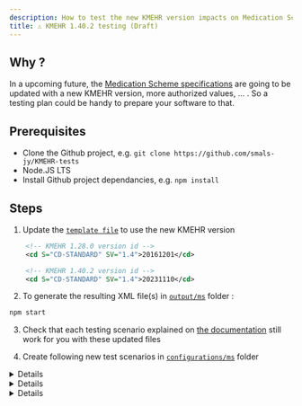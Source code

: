 ```yaml
---
description: How to test the new KMEHR version impacts on Medication Scheme ?
title: ⚠️ KMEHR 1.40.2 testing (Draft)
---
```


## Why ?

In a upcoming future, the [Medication Scheme specifications](https://www.ehealth.fgov.be/standards/kmehr/en/transactions/medication-scheme) are going to be updated with a new KMEHR version, more authorized values, ... .
So a testing plan could be handy to prepare your software to that.

## Prerequisites

- Clone the Github project, e.g. `git clone https://github.com/smals-jy/KMEHR-tests`
- Node.JS LTS
- Install Github project dependancies, e.g. `npm install`

## Steps

1. Update the [`template file`](https://github.com/smals-jy/KMEHR-tests/blob/main/TEMPLATES/PARTIAL_MS.xml) to use the new KMEHR version

  ```xml title="TEMPLATES/PARTIAL.xml (Before)"
      <!-- KMEHR 1.28.0 version id -->
      <cd S="CD-STANDARD" SV="1.4">20161201</cd>
  ```

  ```xml title="TEMPLATES/PARTIAL.xml (Before)"
      <!-- KMEHR 1.40.2 version id -->
      <cd S="CD-STANDARD" SV="1.4">20231110</cd>
  ```

2. To generate the resulting XML file(s) in [`output/ms`][MS_OUTPUT_FOLDER] folder :

```bash
npm start
```

3. Check that each testing scenario explained on [the documentation](https://smals-jy.github.io/KMEHR-tests/docs/category/-read-scenarios) still work for you with these updated files

4. Create following new test scenarios in [`configurations/ms`][MS_CONFIG_FOLDER] folder

<details>

      <summary>🍶 Administration units</summary>

      ```ts title="configurations/ms/BK-01-CD-ADMINISTRATIONUNIT.ts"
        import type { Configuration, AdministrationUnit } from "../../src/config";

        // Same expected results that https://smals-jy.github.io/KMEHR-tests/docs/tests/ms/read/ts-03#expected-results , but with these values
        export default function (): Configuration {
          // List of administration-unit
          const ADMINISTRATION_UNITS: AdministrationUnit[] = [
            // @ts-ignore
            "ampoule",
            // @ts-ignore
            "bandage",
            // @ts-ignore
            "bottle",
            // @ts-ignore
            "box",
            // @ts-ignore
            "effervescent-tablet",
            // @ts-ignore
            "iu",
            // @ts-ignore
            "liter",
            // @ts-ignore
            "meq",
            // @ts-ignore
            "micrograms",
            // @ts-ignore
            "miu",
            // @ts-ignore
            "mmol",
            // @ts-ignore
            "piece",
            // @ts-ignore
            "syringe",
            // @ts-ignore
            "syringe-ampoule"
          ];
        
          // Generate ADMINISTRATION UNIT entries
          return {
            transactions: ADMINISTRATION_UNITS.map((unit, idx) => {
              return {
                id: idx + 2,
                drug: {
                  drugType: "compoundprescription",
                  compoundprescriptionText: `${unit}`,
                  temporality: "chronic",
                  periodicity: "D",
                  regimen: [
                    // To test singular case
                    {
                      quantity: 1.0,
                      timeOfDay: {
                        dayPeriod: "morning",
                      },
                      unit: unit,
                    },
                    // To test plural case
                    {
                      quantity: 5.0,
                      timeOfDay: {
                        dayPeriod: "beforedinner",
                      },
                      unit: unit,
                    },
                  ],
                },
              };
            }),
          };
        }
      ```

</details>

<details>

      <summary>✍️ Authors</summary>

      ```ts title="configurations/ms/BK-03-CD-HCPARTY.ts"

          // Similar results that https://smals-jy.github.io/KMEHR-tests/docs/tests/ms/read/ts-12/#expected-results , but with these values
          import type {
            Configuration,
            TransactionConfig,
            AuthorConfig,
            OrganizationConfig
          } from "../../src/config";
          
          // To generate a number to a minimal length
          function numberToPaddedString(num: number, minLength: number = 3): string {
            const str = num.toString();
            const paddingLength = Math.max(0, minLength - str.length);
            const padding = "0".repeat(paddingLength);
            return padding + str;
          }
          
          // Some organizations
          const ORGANIZATIONS : OrganizationConfig[] = [
            "orgretirementhome",
          	"orgrevalidationcenter",
          	"orgshelteredliving",
          	"orgpsychiatriccarehome",
          	"orgpolyclinic",
            "orgpharmacyinvoicingoffice"
          ].map(kind => ({
            type: kind,
            name: `${kind} case`
          })) 
          
          // Some authors
          const DEFAULT_AUTHOR : AuthorConfig = {
            familyname: "Duck",
            firstname: "Donald",
            ssin: "XXXXXXXXXXX",
            type: "persphysician",
            nihdi: "11186375004"
          }
          
          const AUTHORS : AuthorConfig[] = [].map( (kind, index) => ({
            familyname: "Mouse",
            firstname: `Mickey ${index + 1}`,
            type: kind
          }) );
          
          
          // Generate a dummy transaction so that I don't put n times the same stuff
          type SimpleTransactionConfig = Partial<TransactionConfig>;
          function generateTransaction(
            config: SimpleTransactionConfig,
          ): TransactionConfig {
            return {
              id: config.id || 2,
              drug: {
                drugType: "compoundprescription",
                compoundprescriptionText: `Drug ${numberToPaddedString(config.id || 2, 4)}`,
                temporality: "chronic",
                periodicity: "D",
                posologyFreeText: "Free text posology",
                beginmoment: "2020-01-01",
                medicationuse: config.drug?.medicationuse || "Test case scenario",
              },
              author: config.author,
            };
          }
          
          // Generate transactions
          const organizationTransactions : TransactionConfig[] = ORGANIZATIONS.map( (org, idx) => generateTransaction({
            id: idx + 2,
            author: {
              ...DEFAULT_AUTHOR,
              org: org
            }
          }));
          
          const startingIndex = 2 + organizationTransactions.length
          
          const authorsTransactions : TransactionConfig[] = AUTHORS.map( (aut, idx) => generateTransaction({
            id: startingIndex + idx,
            author: aut
          }));
          
          // Generate
          export default function (): Configuration {
            return {
              // Medication last author was me, without software info
              author: DEFAULT_AUTHOR,
              transactions: [
                // First, the organizations case
                ...organizationTransactions,
                // Second, the new HC-PARTY
                ...authorsTransactions
              ],
            };
          }


      ```

</details>

<details>

      <summary>💉 Routes of administration</summary>

      ```ts title="configurations/ms/BK-04-CD-DRUG-ROUTE.ts"
        import type { Configuration, DrugRoute } from "../../src/config";

        // Same expected results that https://smals-jy.github.io/KMEHR-tests/docs/tests/ms/read/ts-05/#expected-results , but with these values
        export default function (): Configuration {
          
            const routes: DrugRoute[] = [
                // Codes that are prohibited from cookbook
                /*
                "00003",
                "00004",
                "00006",
                "00007",
                "00014",
                "00015",
                "00016",
                "00017",
                "00018",
                "00019",
                "00020",
                "00021",
                "00022",
                "00023",
                "00024",
                "00025",
                "00026",
                "00027",
                "00028",
                "00029",
                "00030",
                "00031",
                "00032",
                "00036",
                "00037",
                "00038",
                "00039",
                "00040",
                "00041",
                "00042",
                "00043",
                "00044",
                "00047",
                "00048",
                "00050",
                "00057",
                "00058",
                "00059",
                "00061",
                "00062",
                "00063",
                "00065",
                "00069",
                */
                // Codes that aren't listed in cookbook but possible
                "both_ears",
                "both_eyes",
                "both_nostrils",
                "cutaneous_injection",
                "derm",
                "dermal_injection",
                "ear_left",
                "ear_right",
                "eye_left",
                "eye_right",
                "hyperdermoclyse",
                "icut",
                "ider",
                "larter",
                "nose_left",
                "nose_right",
                "oft",
                "transdermal",
                "vitreal_injection",
            ];  
        
          return {
            transactions: routes.map((r, idx) => ({
              id: idx + 2,
              drug: {
                drugType: "compoundprescription",
                compoundprescriptionText: `${r}`,
                temporality: "chronic",
                periodicity: "D",
                posologyFreeText: `...`,
                route: r,
              },
            })),
          };
        }


      ```

</details>


[MS_OUTPUT_FOLDER]: https://github.com/smals-jy/KMEHR-tests/tree/main/output/ms
[MS_CONFIG_FOLDER]: https://github.com/smals-jy/KMEHR-tests/tree/main/configurations/ms
